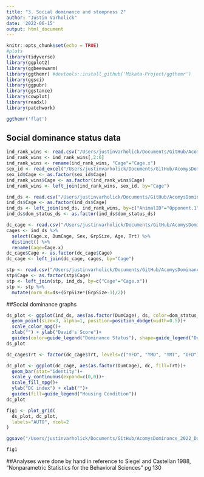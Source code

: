 ```yaml
---
title: "3. Social dominance and steepness 2"
author: "Justin Varholick"
date: '2022-06-15'
output: html_document
---
```

```r
knitr::opts_chunk$set(echo = TRUE)
#plots
library(tidyverse)
library(ggplot2)
library(ggbeeswarm)
library(ggthemr) #devtools::install_github('Mikata-Project/ggthemr')
library(ggsci)
library(ggpubr)
library(ggstance)
library(cowplot)
library(readxl)
library(patchwork)

ggthemr('flat')
```

## Social dominance status data
```r
ind_rank_wins <- read.csv("/Users/justinvarholick/Documents/GitHub/AcomysDominance_2022_Data_Results/Data/winsbyanimal.csv")
ind_rank_wins <- ind_rank_wins[,2:6]
ind_rank_wins <- rename(ind_rank_wins, "Cage"="Cage.x")
sex_id <- read_excel("/Users/justinvarholick/Documents/GitHub/AcomysDominance_2022_Data_Results/Data/AcomysDomRegen_Inventory.xlsx", sheet = "Sheet3")
sex_id$Cage <- as.factor(sex_id$Cage)
ind_rank_wins$Cage <- as.factor(ind_rank_wins$Cage)
ind_rank_wins <- left_join(ind_rank_wins, sex_id, by="Cage")

ind_ds <- read.csv("/Users/justinvarholick/Documents/GitHub/AcomysDominance_2022_Data_Results/Data/dscorebyanimal_edited.csv")
ind_ds$Cage <- as.factor(ind_ds$Cage)
ind_ds <- left_join(ind_ds, ind_rank_wins, by=c("AnimalID"="Opponent.1"))
ind_ds$dom_status_ds <- as.factor(ind_ds$dom_status_ds)

dc_cage <- read.csv("/Users/justinvarholick/Documents/GitHub/AcomysDominance_2022_Data_Results/Data/dcbycage_edited.csv")
cages <- ind_ds %>% 
  select(Cage.x, DumCage, Sex, GrpSize, Age, Trt) %>% 
  distinct() %>% 
  rename(Cage=Cage.x)
dc_cage$Cage <- as.factor(dc_cage$Cage)
dc_cage <- left_join(dc_cage, cages, by="Cage")

stp <- read.csv("/Users/justinvarholick/Documents/GitHub/AcomysDominance_2022_Data_Results/Data/steepbycage_edited.csv")
stp$Cage <- as.factor(stp$Cage)
stp <- left_join(stp, ind_ds, by=c("Cage"="Cage.x"))
stp <- stp %>% 
  mutate(norm_ds=ds+(GrpSize*(GrpSize-1)/2))
```
##Social dominance graphs
```r
ds_plot <- ggplot(ind_ds, aes(as.factor(DumCage), ds, color=dom_status_ds, shape=dom_status_ds))+
  geom_point(size=3, alpha=1, position=position_dodge(width=0.5))+
  scale_color_npg()+
  xlab("") + ylab("David's Score")+
  guides(color=guide_legend("Dominance Status"), shape=guide_legend("Dominance Status"))
ds_plot
```
```r

dc_cage$Trt <- factor(dc_cage$Trt, levels=c("YFD", "YMD", "YMT", "OFD"))

dc_plot <- ggplot(dc_cage, aes(as.factor(DumCage), dc, fill=Trt))+
  geom_bar(stat="identity")+
  scale_y_continuous(expand=c(0,0))+
  scale_fill_npg()+
  ylab("DC index") + xlab("")+
  guides(fill=guide_legend("Housing Condition"))
dc_plot
```
```r
fig1 <- plot_grid(
  ds_plot, dc_plot,
  labels="AUTO", ncol=2
)

ggsave("/Users/justinvarholick/Documents/GitHub/AcomysDominance_2022_Data_Results/R generated figures/Fig1_plot.tiff", fig1, units="in", width = 6.5, height = 2.16, device='tiff', dpi=300)

fig1
```

##Analyses were done by hand in reference to Siegel and Castellan 1988, "Nonparametric Statistics for the Behavioral Sciences" pg 130